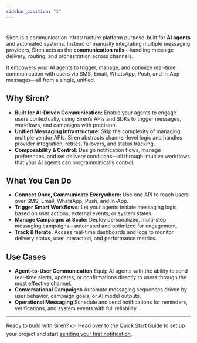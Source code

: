 ```yaml
---
sidebar_position: "1"
---
```


# 

Siren is a communication infrastructure platform purpose-built for **AI agents** and automated systems. Instead of manually integrating multiple messaging providers, Siren acts as the **communication rails**—handling message delivery, routing, and orchestration across channels.

It empowers your AI agents to trigger, manage, and optimize real-time communication with users via SMS, Email, WhatsApp, Push, and In-App messages—all from a single, unified.

## Why Siren?

- **Built for AI-Driven Communication:** Enable your agents to engage users contextually, using Siren’s APIs and SDKs to trigger messages, workflows, and campaigns with precision.
- **Unified Messaging Infrastructure:** Skip the complexity of managing multiple vendor APIs. Siren abstracts channel-level logic and handles provider integration, retries, failovers, and status tracking.
- **Composability & Control:** Design notification flows, manage preferences, and set delivery conditions—all through intuitive workflows that your AI agents can programmatically control.

## What You Can Do

- **Connect Once, Communicate Everywhere:**
  Use one API to reach users over SMS, Email, WhatsApp, Push, and In-App.
- **Trigger Smart Workflows:**
  Let your agents initiate messaging logic based on user actions, external events, or system states.
- **Manage Campaigns at Scale:**
  Deploy personalized, multi-step messaging campaigns—automated and optimized for engagement.
- **Track & Iterate:**
  Access real-time dashboards and logs to monitor delivery status, user interaction, and performance metrics.

## Use Cases

- **Agent-to-User Communication**
  Equip AI agents with the ability to send real-time alerts, updates, or confirmations directly to users through the most effective channel.
- **Conversational Campaigns**
  Automate messaging sequences driven by user behavior, campaign goals, or AI model outputs.
- **Operational Messaging**
  Schedule and send notifications for reminders, verifications, and system events with full reliability.

---

Ready to build with Siren?
👉 Head over to the [Quick Start Guide](./Quick-start-Guide) to set up your project and start [sending your first notification](./Sending-your-first-Notification).